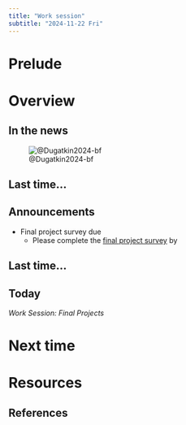 ```yaml
---
title: "Work session"
subtitle: "2024-11-22 Fri"
---
```


# Prelude

# Overview

## In the news

![@Dugatkin2024-bf](../include/img/guardian-calhoun-mouse-utopia.png)

<!-- ## In the news {.scrollable} -->

<!-- ::: {#fig-fed-budget layout-ncol=2} -->

<!-- ![FY24 spending by agency](../include/img/federal-spending-fy24-agency.png){#fig-fy24-by-agency} -->

<!-- ![FY24 spending by category](../include/img/federal-spending-fy24-category.png){#fig-fy24-by-category} -->

<!-- Fiscal Year (FY) 2024 U.S. Federal Spending: [@US-DEPARTMENT-OF-THE-TREASURYUnknown-uz] -->
<!-- ::: -->

## Last time...

## Announcements

- [Final project survey due]{.orange_due}
    - Please complete the [final project survey](https://forms.gle/vtdJ82Y7AjgU15VA9) by
    
## Last time...

## Today

*Work Session: Final Projects*

# Next time

# Resources

## References
